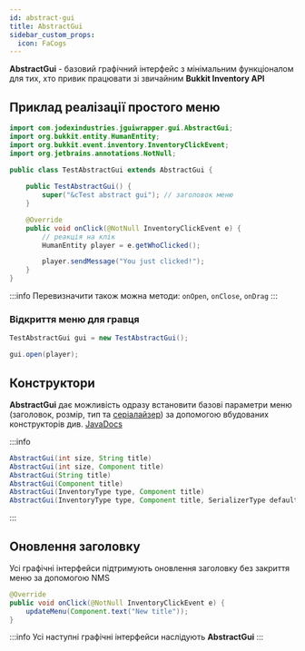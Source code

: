 ```yaml
---
id: abstract-gui
title: AbstractGui
sidebar_custom_props:
  icon: FaCogs
---
```


**AbstractGui** - базовий графічний інтерфейс з мінімальним функціоналом для тих, хто привик працювати зі звичайним **Bukkit Inventory API**

## Приклад реалізації простого меню

```java title="TestAbstractGui"
import com.jodexindustries.jguiwrapper.gui.AbstractGui;
import org.bukkit.entity.HumanEntity;
import org.bukkit.event.inventory.InventoryClickEvent;
import org.jetbrains.annotations.NotNull;

public class TestAbstractGui extends AbstractGui {
    
    public TestAbstractGui() {
        super("&cTest abstract gui"); // заголовок меню
    }

    @Override
    public void onClick(@NotNull InventoryClickEvent e) {
        // реакція на клік
        HumanEntity player = e.getWhoClicked();

        player.sendMessage("You just clicked!");
    }
}
```

:::info
Перевизначити також можна методи: `onOpen`, `onClose`, `onDrag`
:::

### Відкриття меню для гравця

```java
TestAbstractGui gui = new TestAbstractGui();

gui.open(player);
```

## Конструктори
**AbstractGui** дає можливість одразу встановити базові параметри меню (заголовок, розмір, тип та [серіалайзер](../serializer)) за допомогою вбудованих конструкторів
див. [JavaDocs](https://repo.jodex.xyz/javadoc/releases/com/jodexindustries/jguiwrapper/api/1.0.0.7/raw/com/jodexindustries/jguiwrapper/gui/AbstractGui.html)

:::info
```java
AbstractGui(int size, String title)
AbstractGui(int size, Component title)
AbstractGui(String title)
AbstractGui(Component title)
AbstractGui(InventoryType type, Component title)
AbstractGui(InventoryType type, Component title, SerializerType defaultSerializer)
```
:::

## Оновлення заголовку
Усі графічні інтерфейси підтримують оновлення заголовку без закриття меню за допомогою NMS

```java
@Override
public void onClick(@NotNull InventoryClickEvent e) {
    updateMenu(Component.text("New title"));
}
```

:::info
Усі наступні графічні інтерфейси наслідують **AbstractGui**
:::